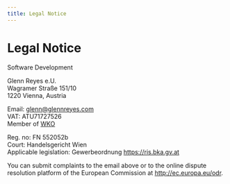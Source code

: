 ```yaml
---
title: Legal Notice
---
```


<H1>Legal Notice</H1>

Software Development

Glenn Reyes e.U.<br />
Wagramer Straße 151/10<br />
1220 Vienna, Austria

Email: glenn@glennreyes.com<br />
VAT: ATU71727526<br />
Member of [WKO](https://www.wko.at)

Reg. no: FN 552052b<br />
Court: Handelsgericht Wien<br />
Applicable legislation: Gewerbeordnung https://ris.bka.gv.at

You can submit complaints to the email above or to the online dispute resolution platform of the European Commission at http://ec.europa.eu/odr.
